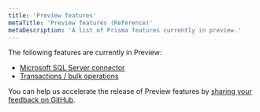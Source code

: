 ```yaml
---
title: 'Preview features'
metaTitle: 'Preview features (Reference)'
metaDescription: 'A list of Prisma features currently in preview.'
---
```


<TopBlock>

The following features are currently in Preview:

* [Microsoft SQL Server connector](sql-server)
* [Transactions / bulk operations](../prisma-client/transactions#bulk-operations-experimental)

You can help us accelerate the release of Preview features by [sharing your feedback on GitHub](https://github.com/prisma/prisma/issues/3108).

</TopBlock>

